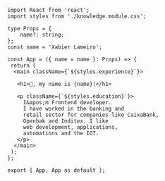```tsx index.tsx v1
import React from 'react';
import styles from './knowledge.module.css';

type Props = {
    name?: string;
};
const name = 'Xabier Lameiro';

const App = ({ name = name }: Props) => {
 return (
  <main className={`${styles.experience}`}>

   <h1>👋, my name is {name}!</h1>

   <p className={`${styles.education}`}>
     I&apos;m Frontend developer. 
     I have worked in the banking and 
     retail sector for companies like CaixaBank, 
     Openbak and Inditex. I like
     web development, applications,
     automations and the IOT.
   </p>
  </main>
 );
};

export { App, App as default };
```
